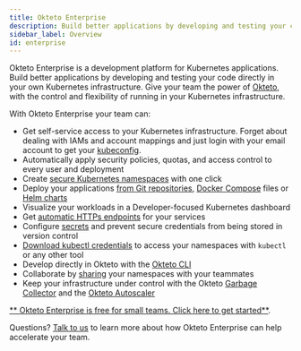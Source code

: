 ```yaml
---
title: Okteto Enterprise
description: Build better applications by developing and testing your code directly on your Kubernetes infrastructure
sidebar_label: Overview
id: enterprise
---
```


Okteto Enterprise is a development platform for Kubernetes applications. Build better applications by developing and testing your code directly in your own Kubernetes infrastructure. Give your team the power of [Okteto](/docs/0.10/cloud/), with the control and flexibility of running in your Kubernetes infrastructure.

With Okteto Enterprise your team can:

- Get self-service access to your Kubernetes infrastructure. Forget about dealing with IAMs and account mappings and just login with your email account to get your [kubeconfig](/docs/0.10/cloud/credentials/).
- Automatically apply security policies, quotas, and access control to every user and deployment
- Create [secure Kubernetes namespaces](/docs/0.10/cloud/namespaces/) with one click
- Deploy your applications [from Git repositories](/docs/0.10/cloud/deploy-from-git/), [Docker Compose](/docs/0.10/tutorials/stacks-getting-started/) files or [Helm charts](/docs/0.10/cloud/deploy-from-helm/)
- Visualize your workloads in a Developer-focused Kubernetes dashboard
- Get [automatic HTTPs endpoints](/docs/0.10/cloud/ssl/) for your services
- Configure [secrets](/docs/0.10/cloud/secrets/) and prevent secure credentials from being stored in version control
- [Download kubectl credentials](/docs/0.10/cloud/credentials/) to access your namespaces with `kubectl` or any other tool
- Develop directly in Okteto with the [Okteto CLI](https://github.com/okteto/okteto)
- Collaborate by [sharing](/docs/0.10/cloud/namespaces/#share-your-namespace) your namespaces with your teammates
- Keep your infrastructure under control with the Okteto [Garbage Collector](/docs/0.10/enterprise/administration/cleanup/) and the [Okteto Autoscaler](/docs/0.10/enterprise/administration/configuration/#autoscaler)

[** Okteto Enterprise is free for small teams. Click here to get started**](/docs/0.10/enterprise/install/overview).

Questions? [Talk to us](https://okteto.com/#talktous) to learn more about how Okteto Enterprise can help accelerate your team.

